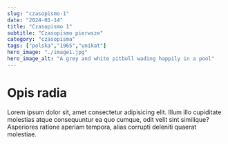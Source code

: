 ```yaml
---
slug: "czasopismo-1"
date: "2024-01-14"
title: "Czasopismo 1"
subtitle: "Czasopismo pierwsze"
category: "czasopisma"
tags: ["polska","1965","unikat"]
hero_image: "./image1.jpg"
hero_image_alt: "A grey and white pitbull wading happily in a pool"
---
```


# Opis radia

Lorem ipsum dolor sit, amet consectetur adipisicing elit. 
Illum illo cupiditate molestias atque consequuntur ea quo cumque, odit velit sint similique? 
Asperiores ratione aperiam tempora, alias corrupti deleniti quaerat molestiae.
